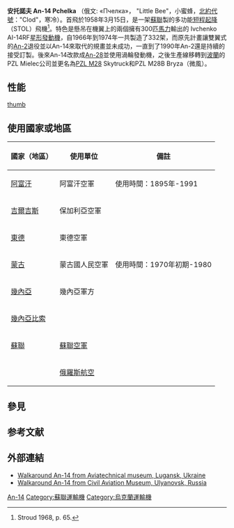 {{refimprove|time=2014-11-15T10:46:26+00:00}}
{{NoteTA
|1=zh-tw:An-;zh-cn:安-;
}}
{{infobox Aircraft
 |name = An-14 Pchelka
 |type = 短距起降[[客机|客机]]<br>[[運輸機|運輸機]]
 |image =  File:An-14 (СССР-81550).jpg
 |caption =  An-14
 |designer = [[安托諾夫|安托諾夫航空科學技術聯合體]]
 |manufacturer = [[安托諾夫|安托諾夫航空科學技術聯合體]]
 |first flight = 1958
 |introduced = 1966
 |retired =
 |produced =  1966-1972
 |number built = 332
 |status = 使用中
 |unit cost =
 |primary user = [[蘇聯空軍|蘇聯空軍]]
 |more users = [[俄羅斯航空|俄羅斯航空]]<br>[[阿富汗空軍|阿富汗空軍]]
 |developed from = [[安-28|安-28]]
 |variants with their own articles =  
}}
'''安托諾夫 An-14 Pchelka''' （俄文: «Пчелка»， "Little Bee"，小蜜蜂，[[北約代號|北約代號]]："Clod"，寒冷）。首飛於1958年3月15日，是一架[[蘇聯|蘇聯]]製的多功能[[短程起降|短程起降]]（STOL）飛機<ref name="Stroud p65">Stroud 1968, p. 65.</ref>。特色是懸吊在機翼上的兩個擁有300匹[[馬力|馬力]]輸出的 Ivchenko AI-14RF[[星形發動機|星形發動機]]，自1966年到1974年一共製造了332架，而原先計畫讓雙翼式的[[An-2|An-2]]退役並以An-14來取代的規畫並未成功，一直到了1990年An-2還是持續的接受訂製。後來An-14改款成[[An-28|An-28]]並使用渦輪發動機，之後生產線移轉到[[波蘭|波蘭]]的PZL Mielec公司並更名為[[PZL_M-28|PZL M28]] Skytruck和PZL M28B Bryza（微風）。

== 性能 == 
[[file:Antonov_An-14_(CCCP-48104).jpg|thumb]]
{{Aircraft specifications|
|ref=Soviet Transport Aircraft since 1945<ref name="Stroud p70-1">Stroud 1968, pp. 70–71.</ref>
|jet or prop?=prop
|plane or copter?=plane
|crew= 2名
|capacity= 6-8名乘員或720[[公斤|公斤]]以內的貨物
|length main=11.36[[公尺|公尺]]
|length alt= 37.27[[英呎|英呎]]
|span main= 21.99公尺 
|span alt= 72.146英呎
|height main= 4.63公尺
|height alt= 15.19英呎
|area main= 39.72[[平方公尺|平方公尺]]
|area alt= 427.5[[平方英呎|平方英呎]] 
|aspect ratio= 12.15:1
|airfoil=
|empty weight main= 2,600[[公斤|公斤]]
|empty weight alt= 5,732[[英鎊|英鎊]]
|loaded weight main=3,450公斤 
|loaded weight alt= 7,606英鎊
|useful load main= 
|useful load alt= 
|max takeoff weight main=3,600公斤
|max takeoff weight alt= 7,936英鎊
|more general=
|engine (prop)= Ivchenko AI-14RF
|type of prop= [[氣冷|氣冷]] [[星形發動機|星形發動機]]
|number of props= 2具
|power main= 224[[千瓦|千瓦]]
|power alt= 300[[匹|匹]] 
|power original=
|max speed main= 
|max speed alt= 
|cruise speed main= 180[[公里/小時|公里/小時]]
|cruise speed alt= 97[[節|節]]，112哩/每小時]]
|never exceed speed main= 
|never exceed speed alt= 
|stall speed main= 
|stall speed alt= 
|range main= 650公里
|range alt= 350 [[浬|浬]]，564[[哩|哩]]
|ceiling main= 5,000[[公尺|公尺]]
|ceiling alt= 16,400[[英呎|英呎]]
|climb rate main=  
|climb rate alt=  
|loading main=  
|loading alt=  
|thrust/weight=<!-- a unitless ratio -->
|power/mass main=  
|power/mass alt=  
|more performance=
*'''Landing Speed:'''  80公里/小時 （43節, 50英里/每小時）
*'''Landing Roll:''' 110公尺 （360英呎）
*'''Takeoff Roll:'''  60公尺 （200英呎，煞車制動時）– 110公尺 （360英呎，自然滑行時）
*'''Cabin size:''' 3.1 x 1.53 x 1.6公尺 （10.17 x 5.2 x 5.23英呎）
|armament=
|avionics=
}}

== 使用國家或地區 ==  
{| class="wikitable" style="text-align:left"
|-
! 國家（地區） || 使用單位  ||  備註  
|-
| {{flagicon|AFG}}[[阿富汗|阿富汗]] || 阿富汗空軍 || 使用時間：1895年-1991
|-
| {{flagicon|BUL}}[[吉爾吉斯|吉爾吉斯]] || 保加利亞空軍 || 
|-
| {{flagicon|DDR}}[[東德|東德]] || 東德空軍 || 
|-
| {{flagicon|MNG}}[[蒙古|蒙古]] ||  蒙古國人民空軍 || 使用時間：1970年初期-1980
|-
| {{flagicon|GUI}}[[幾內亞|幾內亞]] || 幾內亞軍方  || 
|-
| {{flagicon|GNB}}[[幾內亞比索|幾內亞比索]] ||  ||  
|-
| {{flagicon|USSR}}[[蘇聯|蘇聯]] || [[蘇聯空軍|蘇聯空軍]] || 
|-
|  || [[俄羅斯航空|俄羅斯航空]] ||
|}
==參見==
{{aircontent
|related=
*[[An-14|An-14]]
*{{en-link|An-28|Antonov An-28}}
*[[An-38|An-38]]
}}

==参考文献==
{{reflist}}

== 外部連結 ==
{{commons | Antonov An-14}}
* [http://walkarounds.scalemodels.ru/v/walkarounds/avia/civil_and_sport_avia/an-14/ Walkaround An-14 from Aviatechnical museum, Lugansk, Ukraine]{{Wayback|url=http://walkarounds.scalemodels.ru/v/walkarounds/avia/civil_and_sport_avia/an-14/ |date=20111014031810 }}
* [http://scalemodels.ru/modules/photo/viewcat_cid_226.html Walkaround An-14 from Civil Aviation Museum, Ulyanovsk, Russia]{{Wayback|url=http://scalemodels.ru/modules/photo/viewcat_cid_226.html |date=20201205191952 }} 

{{Antonov aircraft}}
[[Category:安托諾夫|An-14]]
[[Category:蘇聯運輸機|Category:蘇聯運輸機]]
[[Category:烏克蘭運輸機|Category:烏克蘭運輸機]]